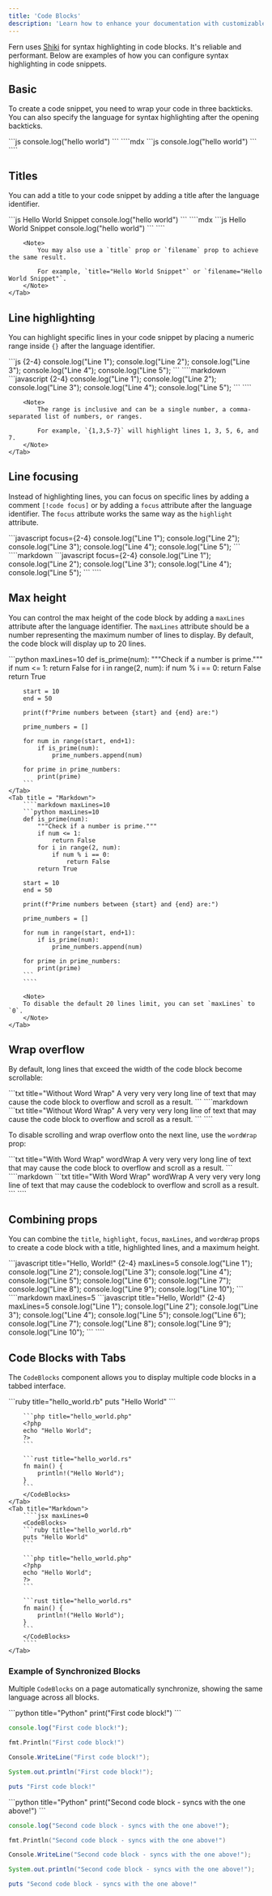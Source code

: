 ```yaml
---
title: 'Code Blocks'
description: 'Learn how to enhance your documentation with customizable code blocks featuring syntax highlighting, line highlighting, focusing, and more.'
---
```


Fern uses [Shiki](https://shiki.matsu.io/) for syntax highlighting in code blocks. 
It's reliable and performant. Below are examples of how you can configure syntax highlighting in code snippets.

## Basic

To create a code snippet, you need to wrap your code in three backticks. 
You can also specify the language for syntax highlighting after the opening backticks.

<Tabs>
    <Tab title="Example">
        ```js
        console.log("hello world")
        ```
    </Tab>
    <Tab title="Markdown">
        ````mdx
        ```js
        console.log("hello world")
        ```
        ````
    </Tab>
</Tabs>


## Titles

You can add a title to your code snippet by adding a title after the language identifier.

<Tabs>
    <Tab title="Example">
        ```js Hello World Snippet
        console.log("hello world")
        ```
    </Tab>
    <Tab title="Markdown">
        ````mdx
        ```js Hello World Snippet
        console.log("hello world")
        ```
        ````

        <Note>
            You may also use a `title` prop or `filename` prop to achieve the same result. 
            
            For example, `title="Hello World Snippet"` or `filename="Hello World Snippet"`.
        </Note>
    </Tab>
</Tabs>

## Line highlighting

You can highlight specific lines in your code snippet by placing a numeric range inside `{}` 
after the language identifier.

<Tabs>
    <Tab title="Example">
        ```js {2-4}
        console.log("Line 1");
        console.log("Line 2");
        console.log("Line 3");
        console.log("Line 4");
        console.log("Line 5");
        ```
    </Tab>
    <Tab title = "Markdown">
        ````markdown
        ```javascript {2-4}
        console.log("Line 1");
        console.log("Line 2");
        console.log("Line 3");
        console.log("Line 4");
        console.log("Line 5");
        ```
        ````

        <Note>
            The range is inclusive and can be a single number, a comma-separated list of numbers, or ranges.

            For example, `{1,3,5-7}` will highlight lines 1, 3, 5, 6, and 7.
        </Note>
    </Tab>
</Tabs>

## Line focusing

Instead of highlighting lines, you can focus on specific lines by adding a comment `[!code focus]` or by adding a 
`focus` attribute after the language identifier. The `focus` attribute works the same way as the `highlight` attribute.

<Tabs>
    <Tab title="Example">
        ```javascript focus={2-4}
        console.log("Line 1");
        console.log("Line 2");
        console.log("Line 3");
        console.log("Line 4");
        console.log("Line 5");
        ```
    </Tab>
    <Tab title = "Markdown">
        ````markdown
        ```javascript focus={2-4}
        console.log("Line 1");
        console.log("Line 2");
        console.log("Line 3");
        console.log("Line 4");
        console.log("Line 5");
        ```
        ````
    </Tab>
</Tabs>

## Max height

You can control the max height of the code block by adding 
a `maxLines` attribute after the language identifier. The 
`maxLines` attribute should be a number representing the maximum 
number of lines to display. By default, the code block will display up to 20 lines.

<Tabs>
    <Tab title="Example">
        ```python maxLines=10
        def is_prime(num):
            """Check if a number is prime."""
            if num <= 1:
                return False
            for i in range(2, num):
                if num % i == 0:
                    return False
            return True

        start = 10
        end = 50

        print(f"Prime numbers between {start} and {end} are:")

        prime_numbers = []

        for num in range(start, end+1):
            if is_prime(num):
                prime_numbers.append(num)

        for prime in prime_numbers:
            print(prime)
        ```
    </Tab>
    <Tab title = "Markdown">
        ````markdown maxLines=10
        ```python maxLines=10
        def is_prime(num):
            """Check if a number is prime."""
            if num <= 1:
                return False
            for i in range(2, num):
                if num % i == 0:
                    return False
            return True

        start = 10
        end = 50

        print(f"Prime numbers between {start} and {end} are:")

        prime_numbers = []

        for num in range(start, end+1):
            if is_prime(num):
                prime_numbers.append(num)

        for prime in prime_numbers:
            print(prime)
        ```
        ````

        <Note>
        To disable the default 20 lines limit, you can set `maxLines` to `0`.
        </Note>
    </Tab>
</Tabs>

## Wrap overflow

By default, long lines that exceed the width of the code block become scrollable:

<Tabs>
<Tab title="Example">
```txt title="Without Word Wrap"
A very very very long line of text that may cause the code block to overflow and scroll as a result. 
```
</Tab>
<Tab title="Markdown">
````markdown
```txt title="Without Word Wrap"
A very very very long line of text that may cause the code block to overflow and scroll as a result. 
```
````
</Tab>
</Tabs>

To disable scrolling and wrap overflow onto the next line, use the `wordWrap` prop:

<Tabs>
<Tab title="Example">
```txt title="With Word Wrap" wordWrap
A very very very long line of text that may cause the code block to overflow and scroll as a result. 
```
</Tab>
<Tab title="Markdown">
````markdown
```txt title="With Word Wrap" wordWrap
A very very very long line of text that may cause the codeblock to overflow and scroll as a result. 
```
````
</Tab>
</Tabs>


## Combining props

You can combine the `title`, `highlight`, `focus`, `maxLines`, and `wordWrap`
props to create a code block with a title, highlighted lines, 
and a maximum height.

<Tabs>
    <Tab title="Example">
        ```javascript title="Hello, World!" {2-4} maxLines=5
        console.log("Line 1");
        console.log("Line 2");
        console.log("Line 3");
        console.log("Line 4");
        console.log("Line 5");
        console.log("Line 6");
        console.log("Line 7");
        console.log("Line 8");
        console.log("Line 9");
        console.log("Line 10");
        ```
    </Tab>
    <Tab title = "Markdown">
        ````markdown maxLines=5
        ```javascript title="Hello, World!" {2-4} maxLines=5
        console.log("Line 1");
        console.log("Line 2");
        console.log("Line 3");
        console.log("Line 4");
        console.log("Line 5");
        console.log("Line 6");
        console.log("Line 7");
        console.log("Line 8");
        console.log("Line 9");
        console.log("Line 10");
        ```
        ````
    </Tab>
</Tabs>


## Code Blocks with Tabs

The `CodeBlocks` component allows you to display multiple code blocks in a tabbed interface.

<Tabs>
    <Tab title="Example">
        <CodeBlocks>
        ```ruby title="hello_world.rb"
        puts "Hello World"
        ```

        ```php title="hello_world.php"
        <?php
        echo "Hello World";
        ?>
        ```

        ```rust title="hello_world.rs"
        fn main() {
            println!("Hello World");
        }
        ```
        </CodeBlocks>
    </Tab>
    <Tab title="Markdown">
        ````jsx maxLines=0
        <CodeBlocks>
        ```ruby title="hello_world.rb"
        puts "Hello World"
        ```

        ```php title="hello_world.php"
        <?php
        echo "Hello World";
        ?>
        ```

        ```rust title="hello_world.rs"
        fn main() {
            println!("Hello World");
        }
        ```
        </CodeBlocks>
        ````
    </Tab>
</Tabs>

### Example of Synchronized Blocks

Multiple `CodeBlocks` on a page automatically synchronize, showing the same language across all blocks.

<CodeBlocks>
```python title="Python"
print("First code block!")
```

```typescript title="TypeScript"
console.log("First code block!");
```

```go title="Go"
fmt.Println("First code block!")
```

```csharp title="C#"
Console.WriteLine("First code block!");
```

```java title="Java"
System.out.println("First code block!");
```

```ruby title="Ruby"
puts "First code block!"
```
</CodeBlocks>

<CodeBlocks>
```python title="Python"
print("Second code block - syncs with the one above!")
```

```typescript title="TypeScript"
console.log("Second code block - syncs with the one above!");
```

```go title="Go"
fmt.Println("Second code block - syncs with the one above!")
```

```csharp title="C#"
Console.WriteLine("Second code block - syncs with the one above!");
```

```java title="Java"
System.out.println("Second code block - syncs with the one above!");
```

```ruby title="Ruby"
puts "Second code block - syncs with the one above!"
```
</CodeBlocks>
